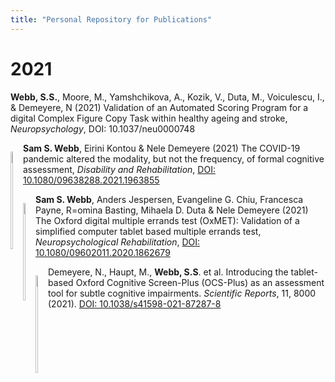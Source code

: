 ---
title: "Personal Repository for Publications"
---
<style type="text/css">
.main-container {
  max-width: 1800px;
  margin-left: auto;
  margin-right: auto;
}
</style>

# **2021**
**Webb, S.S.**, Moore, M., Yamshchikova, A., Kozik, V., Duta, M., Voiculescu, I., & Demeyere, N (2021) Validation of an Automated Scoring Program for a digital Complex Figure Copy Task within healthy ageing and stroke, *Neuropsychology*, DOI: 10.1037/neu0000748

<div style= "float:left;position: relative; bottom:">
[![](pdfsymbol2.png){width="20%"}](https://github.com/SamSWebb/SamSWebb.github.io/blob/master/pdfs/CovidSurvey.pdf)
</div>
**Sam S. Webb**, Eirini Kontou & Nele Demeyere (2021) The COVID-19 pandemic altered the modality, but not the frequency, of formal cognitive assessment, *Disability and Rehabilitation*, [DOI: 10.1080/09638288.2021.1963855](https://www.tandfonline.com/doi/full/10.1080/09638288.2021.1963855)


<div style= "float:left;position: relative; bottom:">
[![](pdfsymbol2.png){width="20%"}](https://github.com/SamSWebb/SamSWebb.github.io/blob/master/pdfs/OxMETPsychometrics.pdf)
</div>
**Sam S. Webb**, Anders Jespersen, Evangeline G. Chiu, Francesca Payne, R=omina Basting, Mihaela D. Duta & Nele Demeyere (2021) The Oxford digital multiple errands test (OxMET): Validation of a simplified computer tablet based multiple errands test, *Neuropsychological Rehabilitation*, 
[DOI: 10.1080/09602011.2020.1862679](https://www.tandfonline.com/doi/full/10.1080/09602011.2020.1862679)


<div style= "float:left;position: relative; bottom:">
[![](pdfsymbol2.png){width="20%"}](https://github.com/SamSWebb/SamSWebb.github.io/blob/master/pdfs/IntroOCS-Plus.pdf)
</div>
Demeyere, N., Haupt, M., **Webb, S.S**. et al. Introducing the tablet-based Oxford Cognitive Screen-Plus (OCS-Plus) as an assessment tool for subtle cognitive impairments. *Scientific Reports*, 11, 8000 (2021). [DOI: 10.1038/s41598-021-87287-8](https://www.nature.com/articles/s41598-021-87287-8)




